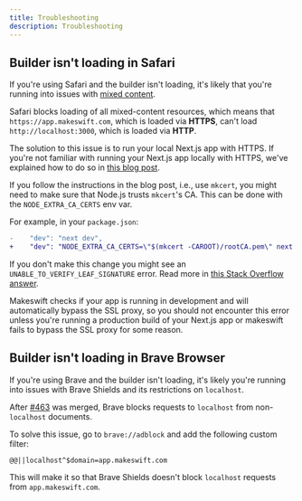 ```yaml
---
title: Troubleshooting
description: Troubleshooting
---
```


## Builder isn't loading in Safari

If you're using Safari and the builder isn't loading, it's likely that you're running into issues
with [mixed content](https://developer.mozilla.org/en-US/Web/Security/Mixed_content).

Safari blocks loading of all mixed-content resources, which means that `https://app.makeswift.com`,
which is loaded via **HTTPS**, can't load `http://localhost:3000`, which is loaded via **HTTP**.

The solution to this issue is to run your local Next.js app with HTTPS. If you're not familiar with
running your Next.js app locally with HTTPS, we've explained how to do so
in <a href="https://www.makeswift.com/blog/accessing-your-local-nextjs-dev-server-using-https">this blog post</a>.

If you follow the instructions in the blog post, i.e., use `mkcert`, you might need to make sure
that Node.js trusts `mkcert`'s CA. This can be done with the `NODE_EXTRA_CA_CERTS` env var.

For example, in your `package.json`:

```diff
-    "dev": "next dev",
+    "dev": "NODE_EXTRA_CA_CERTS=\"$(mkcert -CAROOT)/rootCA.pem\" next dev",
```

If you don't make this change you might see an `UNABLE_TO_VERIFY_LEAF_SIGNATURE` error. Read more in
[this Stack Overflow answer](https://stackoverflow.com/a/68135600).

Makeswift checks if your app is running in development and will automatically bypass the SSL proxy,
so you should not encounter this error unless you're running a production build of your Next.js app
or makeswift fails to bypass the SSL proxy for some reason.

## Builder isn't loading in Brave Browser

If you're using Brave and the builder isn't loading, it's likely you're running into issues with
Brave Shields and its restrictions on `localhost`.

After [#463](https://github.com/brave/adblock-lists/pull/463) was merged, Brave blocks requests to
`localhost` from non-`localhost` documents.

To solve this issue, go to `brave://adblock` and add the following custom filter:

```
@@||localhost^$domain=app.makeswift.com
```

This will make it so that Brave Shields doesn't block `localhost` requests from `app.makeswift.com`.
